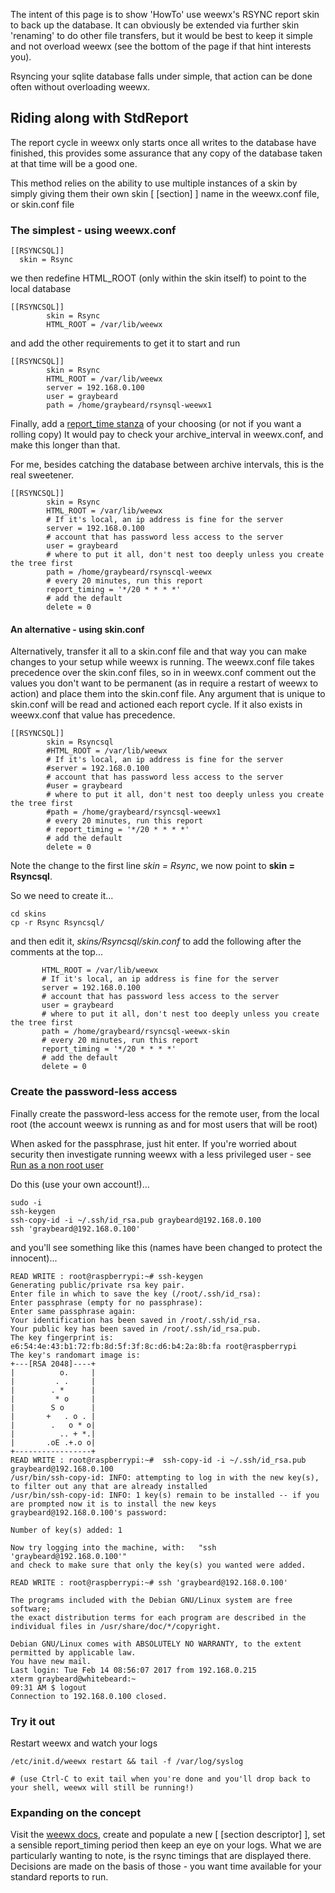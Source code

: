 The intent of this page is to show 'HowTo' use weewx's RSYNC report skin to back up the database. It can obviously be extended via further skin 'renaming' to do other file transfers, but it would be best to keep it simple and not overload weewx (see the bottom of the page if that hint interests you).

Rsyncing your sqlite database falls under simple, that action can be done often without overloading weewx.

==Riding along with StdReport==

The report cycle in weewx only starts once all writes to the database have finished, this provides some assurance that any copy of the database taken at that time will be a good one.

This method relies on the ability to use multiple instances of a skin by simply giving them their own skin [ [section] ] name in the weewx.conf file, or skin.conf file

===The simplest - using weewx.conf===
<pre>
[[RSYNCSQL]]
  skin = Rsync
</pre>
we then redefine HTML_ROOT (only within the skin itself) to point to the local database
<pre>
[[RSYNCSQL]]
        skin = Rsync
        HTML_ROOT = /var/lib/weewx
</pre>
and add the other requirements to get it to start and run
<pre>
[[RSYNCSQL]]
        skin = Rsync
        HTML_ROOT = /var/lib/weewx
        server = 192.168.0.100
        user = graybeard
        path = /home/graybeard/rsynsql-weewx1
</pre>
Finally, add a [http://www.weewx.com/docs/customizing.htm#customizing_gen_time report_time stanza] of your choosing (or not if you want a rolling copy)
It would pay to check your archive_interval in weewx.conf, and make this longer than that.

For me, besides catching the database between archive intervals, this is the real sweetener.

<pre>
[[RSYNCSQL]]
        skin = Rsync
        HTML_ROOT = /var/lib/weewx
        # If it's local, an ip address is fine for the server
        server = 192.168.0.100
        # account that has password less access to the server
        user = graybeard
        # where to put it all, don't nest too deeply unless you create the tree first
        path = /home/graybeard/rsynscql-weewx
        # every 20 minutes, run this report
        report_timing = '*/20 * * * *'
        # add the default
        delete = 0
</pre>
====An alternative - using skin.conf====
Alternatively, transfer it all to a skin.conf file and that way you can make changes
to your setup while weewx is running. The weewx.conf file takes precedence over the skin.conf files, so in in weewx.conf comment out the values you don't want to be permanent (as in require a restart of weewx to action) and place them into the skin.conf file.
Any argument that is unique to skin.conf will be read and actioned each report cycle. If it also exists in weewx.conf that value has precedence.
<pre>
[[RSYNCSQL]]
        skin = Rsyncsql
        #HTML_ROOT = /var/lib/weewx
        # If it's local, an ip address is fine for the server
        #server = 192.168.0.100
        # account that has password less access to the server
        #user = graybeard
        # where to put it all, don't nest too deeply unless you create the tree first
        #path = /home/graybeard/rsyncsql-weewx1
        # every 20 minutes, run this report
        # report_timing = '*/20 * * * *'
        # add the default
        delete = 0
</pre>
Note the change to the first line ''skin = Rsync'', we now point to '''skin = Rsyncsql'''.

So we need to create it...
<pre>
cd skins
cp -r Rsync Rsyncsql/
</pre>
and then edit it, ''skins/Rsyncsql/skin.conf''  to add the following after the comments at the top...

        HTML_ROOT = /var/lib/weewx
        # If it's local, an ip address is fine for the server
        server = 192.168.0.100
        # account that has password less access to the server
        user = graybeard
        # where to put it all, don't nest too deeply unless you create the tree first
        path = /home/graybeard/rsyncsql-weewx-skin
        # every 20 minutes, run this report
        report_timing = '*/20 * * * *'
        # add the default
        delete = 0
</pre>
===Create the password-less access===
Finally create the password-less access for the remote user, from the local root (the account weewx is running as and for most users that will be root)

When asked for the passphrase, just hit enter. If you're worried about security then investigate running weewx with a less privileged user - see [[Run as a non root user]]

Do this (use your own account!)...
<pre>
sudo -i
ssh-keygen
ssh-copy-id -i ~/.ssh/id_rsa.pub graybeard@192.168.0.100
ssh 'graybeard@192.168.0.100'
</pre>

and you'll see something like this (names have been changed to protect the innocent)...

<pre>
READ WRITE : root@raspberrypi:~# ssh-keygen 
Generating public/private rsa key pair.
Enter file in which to save the key (/root/.ssh/id_rsa): 
Enter passphrase (empty for no passphrase): 
Enter same passphrase again: 
Your identification has been saved in /root/.ssh/id_rsa.
Your public key has been saved in /root/.ssh/id_rsa.pub.
The key fingerprint is:
e6:54:4e:43:b1:72:fb:8d:5f:3f:8c:d6:b4:2a:8b:fa root@raspberrypi
The key's randomart image is:
+---[RSA 2048]----+
|          o.     |
|         . .     |
|        . *      |
|         * o     |
|        S o      |
|       +   . o . |
|        .   o * o|
|          .. + *.|
|       .oE .+.o o|
+-----------------+
READ WRITE : root@raspberrypi:~#  ssh-copy-id -i ~/.ssh/id_rsa.pub graybeard@192.168.0.100
/usr/bin/ssh-copy-id: INFO: attempting to log in with the new key(s), to filter out any that are already installed
/usr/bin/ssh-copy-id: INFO: 1 key(s) remain to be installed -- if you are prompted now it is to install the new keys
graybeard@192.168.0.100's password: 

Number of key(s) added: 1

Now try logging into the machine, with:   "ssh 'graybeard@192.168.0.100'"
and check to make sure that only the key(s) you wanted were added.

READ WRITE : root@raspberrypi:~# ssh 'graybeard@192.168.0.100'

The programs included with the Debian GNU/Linux system are free software;
the exact distribution terms for each program are described in the
individual files in /usr/share/doc/*/copyright.

Debian GNU/Linux comes with ABSOLUTELY NO WARRANTY, to the extent
permitted by applicable law.
You have new mail.
Last login: Tue Feb 14 08:56:07 2017 from 192.168.0.215
xterm graybeard@whitebeard:~
09:31 AM $ logout
Connection to 192.168.0.100 closed.
</pre>

===Try it out===
Restart weewx and watch your logs
<pre>
/etc/init.d/weewx restart && tail -f /var/log/syslog

# (use Ctrl-C to exit tail when you're done and you'll drop back to your shell, weewx will still be running!)
</pre>
===Expanding on the concept===
Visit the [http://www.weewx.com/docs/usersguide.htm#backup weewx docs], create and populate a new [ [section descriptor] ], set a sensible report_timing period then keep an eye on your logs. What we are particularly wanting to note, is the rsync timings that are displayed there. Decisions are made on the basis of those - you want time available for your standard reports to run.
